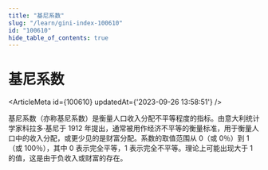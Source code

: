 ```yaml
---
title: "基尼系数"
slug: "/learn/gini-index-100610"
id: "100610"
hide_table_of_contents: true
---
```



# 基尼系数

<ArticleMeta id={100610} updatedAt={'2023-09-26 13:58:51'} />
<div className='border-solid border-b border-t-0 my-4 border-[var(--ifm-color-gray-300)]' />

基尼系数（亦称基尼系数）是衡量人口收入分配不平等程度的指标。由意大利统计学家科拉多·基尼于 1912 年提出，通常被用作经济不平等的衡量标准，用于衡量人口中的收入分配，或更少见的是财富分配。系数的取值范围从 0（或 0％）到 1（或 100％），其中 0 表示完全平等，1 表示完全不平等。理论上可能出现大于 1 的值，这是由于负收入或财富的存在。
